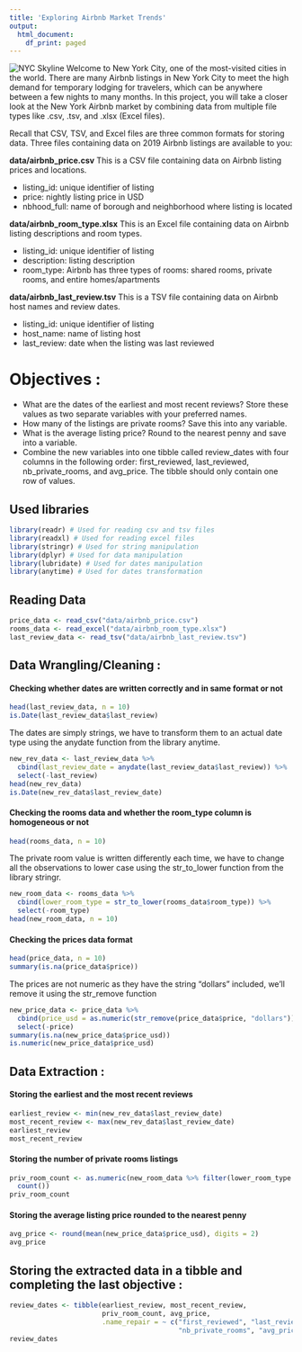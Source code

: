 ```yaml
---
title: 'Exploring Airbnb Market Trends'
output:
  html_document:
    df_print: paged
--- 
```


![NYC Skyline](img/nyc.jpg)
Welcome to New York City, one of the most-visited cities in the world. There are many Airbnb listings in New York City to meet the high demand for temporary lodging for travelers, which can be anywhere between a few nights to many months. In this project, you will take a closer look at the New York Airbnb market by combining data from multiple file types like .csv, .tsv, and .xlsx (Excel files).

Recall that CSV, TSV, and Excel files are three common formats for storing data. Three files containing data on 2019 Airbnb listings are available to you:

**data/airbnb_price.csv** This is a CSV file containing data on Airbnb listing prices and locations.

  * listing_id: unique identifier of listing
  * price: nightly listing price in USD
  * nbhood_full: name of borough and neighborhood where listing is located

**data/airbnb_room_type.xlsx** This is an Excel file containing data on Airbnb listing descriptions and room types.

  * listing_id: unique identifier of listing
  * description: listing description
  * room_type: Airbnb has three types of rooms: shared rooms, private rooms, and entire homes/apartments

**data/airbnb_last_review.tsv** This is a TSV file containing data on Airbnb host names and review dates.

  * listing_id: unique identifier of listing
  * host_name: name of listing host
  * last_review: date when the listing was last reviewed

# Objectives :
 * What are the dates of the earliest and most recent reviews? Store these values as two separate variables with your preferred names.
 * How many of the listings are private rooms? Save this into any variable.
 * What is the average listing price? Round to the nearest penny and save into a variable.
 * Combine the new variables into one tibble called review_dates with four columns in the following order: first_reviewed, last_reviewed, nb_private_rooms, and avg_price. The tibble should only contain one row of values.

## Used libraries
```r
library(readr) # Used for reading csv and tsv files
library(readxl) # Used for reading excel files
library(stringr) # Used for string manipulation
library(dplyr) # Used for data manipulation
library(lubridate) # Used for dates manipulation
library(anytime) # Used for dates transformation
```

## Reading Data

```r
price_data <- read_csv("data/airbnb_price.csv")
rooms_data <- read_excel("data/airbnb_room_type.xlsx")
last_review_data <- read_tsv("data/airbnb_last_review.tsv")
```

## Data Wrangling/Cleaning :

#### Checking whether dates are written correctly and in same format or not

```r
head(last_review_data, n = 10)
is.Date(last_review_data$last_review)
```

The dates are simply strings, we have to transform them to an actual date type using the anydate function from the library anytime.

```r
new_rev_data <- last_review_data %>% 
  cbind(last_review_date = anydate(last_review_data$last_review)) %>%
  select(-last_review)
head(new_rev_data)
is.Date(new_rev_data$last_review_date)
```

#### Checking the rooms data and whether the room_type column is homogeneous or not

```r
head(rooms_data, n = 10)
```

The private room value is written differently each time, we have to change all the observations to lower case using the str_to_lower function from the library stringr.

```r
new_room_data <- rooms_data %>%
  cbind(lower_room_type = str_to_lower(rooms_data$room_type)) %>%
  select(-room_type)
head(new_room_data, n = 10)
```

#### Checking the prices data format

```r
head(price_data, n = 10)
summary(is.na(price_data$price))
```

The prices are not numeric as they have the string "dollars" included, we'll remove it using the str_remove function

```r
new_price_data <- price_data %>%
  cbind(price_usd = as.numeric(str_remove(price_data$price, "dollars"))) %>%
  select(-price)
summary(is.na(new_price_data$price_usd))
is.numeric(new_price_data$price_usd)
```

## Data Extraction :

#### Storing the earliest and the most recent reviews

```r
earliest_review <- min(new_rev_data$last_review_date)
most_recent_review <- max(new_rev_data$last_review_date)
earliest_review
most_recent_review
```

#### Storing the number of private rooms listings

```r
priv_room_count <- as.numeric(new_room_data %>% filter(lower_room_type == "private room") %>%
  count())
priv_room_count
```

#### Storing the average listing price rounded to the nearest penny

```r
avg_price <- round(mean(new_price_data$price_usd), digits = 2)
avg_price
```

## Storing the extracted data in a tibble and completing the last objective :

```r
review_dates <- tibble(earliest_review, most_recent_review,
                       priv_room_count, avg_price,
                       .name_repair = ~ c("first_reviewed", "last_reviewed", 
                                          "nb_private_rooms", "avg_price"))
review_dates
```
